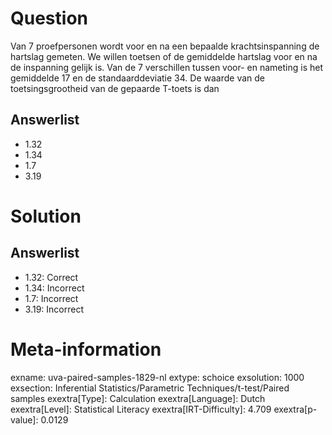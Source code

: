 Question
========

Van 7 proefpersonen wordt voor en na een bepaalde krachtsinspanning de
hartslag gemeten. We willen toetsen of de gemiddelde hartslag voor en na
de inspanning gelijk is. Van de 7 verschillen tussen voor- en nameting
is het gemiddelde 17 en de standaarddeviatie 34. De waarde van de
toetsingsgrootheid van de gepaarde T-toets is dan

Answerlist
----------

* 1.32
* 1.34
* 1.7
* 3.19

Solution
========

Answerlist
----------

* 1.32: Correct
* 1.34: Incorrect
* 1.7: Incorrect
* 3.19: Incorrect

Meta-information
================
exname: uva-paired-samples-1829-nl
extype: schoice
exsolution: 1000
exsection: Inferential Statistics/Parametric Techniques/t-test/Paired samples
exextra[Type]: Calculation
exextra[Language]: Dutch
exextra[Level]: Statistical Literacy
exextra[IRT-Difficulty]: 4.709
exextra[p-value]: 0.0129
